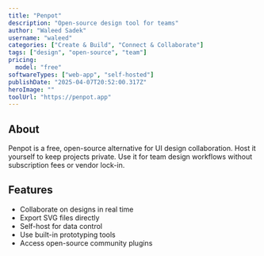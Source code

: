 ---
title: "Penpot"
description: "Open-source design tool for teams"
author: "Waleed Sadek"
username: "waleed"
categories: ["Create & Build", "Connect & Collaborate"]
tags: ["design", "open-source", "team"]
pricing:
  model: "free"
softwareTypes: ["web-app", "self-hosted"]
publishDate: "2025-04-07T20:52:00.317Z"
heroImage: ""
toolUrl: "https://penpot.app"
---
## About
Penpot is a free, open-source alternative for UI design collaboration. Host it yourself to keep projects private. Use it for team design workflows without subscription fees or vendor lock-in.

## Features
- Collaborate on designs in real time
- Export SVG files directly
- Self-host for data control
- Use built-in prototyping tools
- Access open-source community plugins